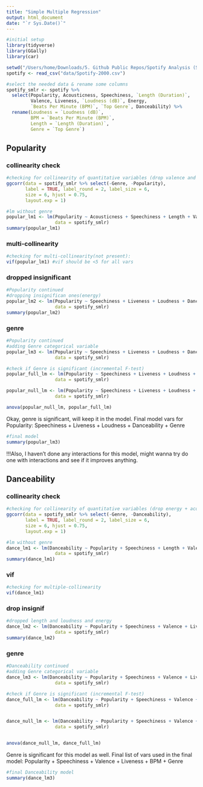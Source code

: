 ```yaml
---
title: "Simple Multiple Regression"
output: html_document
date: "`r Sys.Date()`"
---
```


```r
#initial setup
library(tidyverse)
library(GGally)
library(car)

setwd("/Users/home/Downloads/5. Github Public Repos/Spotify Analysis (Stats 2 Project)")
spotify <- read_csv("data/Spotify-2000.csv")
```

```r
#select the needed data & rename some columns
spotify_smlr <- spotify %>%
  select(Popularity, Acousticness, Speechiness, `Length (Duration)`,
         Valence, Liveness, `Loudness (dB)`, Energy,
         `Beats Per Minute (BPM)`, `Top Genre`, Danceability) %>%
  rename(Loudness = `Loudness (dB)`,
         BPM = `Beats Per Minute (BPM)`,
         Length = `Length (Duration)`,
         Genre = `Top Genre`)
```

## Popularity

### collinearity check

```r
#checking for collinearity of quantitative variables (drop valence and energy)
ggcorr(data = spotify_smlr %>% select(-Genre, -Popularity),
       label = TRUE, label_round = 2, label_size = 6,
       size = 6, hjust = 0.75,
       layout.exp = 1)

#lm without genre
popular_lm1 <- lm(Popularity ~ Acousticness + Speechiness + Length + Valence + Liveness + Loudness + BPM + Danceability + Energy,
                  data = spotify_smlr)
summary(popular_lm1)
```

### multi-collinearity

```r
#checking for multi-collinearity(not present):
vif(popular_lm1) #vif should be <5 for all vars
```

### dropped insignificant

```r
#Popularity continued
#dropping insignifican ones(energy)
popular_lm2 <- lm(Popularity ~ Speechiness + Liveness + Loudness + Danceability,
                  data = spotify_smlr)
summary(popular_lm2)
```

### genre

```r
#Popularity continued
#adding Genre categorical variable
popular_lm3 <- lm(Popularity ~ Speechiness + Liveness + Loudness + Danceability + Genre,
                  data = spotify_smlr)

#check if Genre is significant (incremental F-test)
popular_full_lm <- lm(Popularity ~ Speechiness + Liveness + Loudness + Danceability + Genre,
                  data = spotify_smlr)

popular_null_lm <- lm(Popularity ~ Speechiness + Liveness + Loudness + Danceability,
                  data = spotify_smlr)

anova(popular_null_lm, popular_full_lm)
```

Okay, genre is significant, will keep it in the model. Final model vars for Popularity: Speechiness + Liveness + Loudness + Danceability + Genre

```r
#final model
summary(popular_lm3)
```

!!!Also, I haven't done any interactions for this model, might wanna try do one with interactions and see if it improves anything.

## Danceability

### collinearity check

```r
#checking for collinearity of quantitative variables (drop energy + acousticness)
ggcorr(data = spotify_smlr %>% select(-Genre, -Danceability),
       label = TRUE, label_round = 2, label_size = 6,
       size = 6, hjust = 0.75,
       layout.exp = 1)

#lm without genre
dance_lm1 <- lm(Danceability ~ Popularity + Speechiness + Length + Valence + Liveness + Loudness + BPM + Energy,
                  data = spotify_smlr)
summary(dance_lm1)
```

### vif

```r
#checking for multiple-collinearity
vif(dance_lm1)
```

### drop insignif

```r
#dropped length and loudness and energy
dance_lm2 <- lm(Danceability ~ Popularity + Speechiness + Valence + Liveness + BPM,
                  data = spotify_smlr)
summary(dance_lm2)
```

### genre

```r
#Danceability continued
#adding Genre categorical variable
dance_lm3 <- lm(Danceability ~ Popularity + Speechiness + Valence + Liveness + BPM + Genre,
                  data = spotify_smlr)

#check if Genre is significant (incremental F-test)
dance_full_lm <- lm(Danceability ~ Popularity + Speechiness + Valence + Liveness + BPM + Genre,
                  data = spotify_smlr)


dance_null_lm <- lm(Danceability ~ Popularity + Speechiness + Valence + Liveness + BPM,
                  data = spotify_smlr)


anova(dance_null_lm, dance_full_lm)
```

Genre is significant for this model as well. Final list of vars used in the final model: Popularity + Speechiness + Valence + Liveness + BPM + Genre

```r
#final Danceability model
summary(dance_lm3)
```
